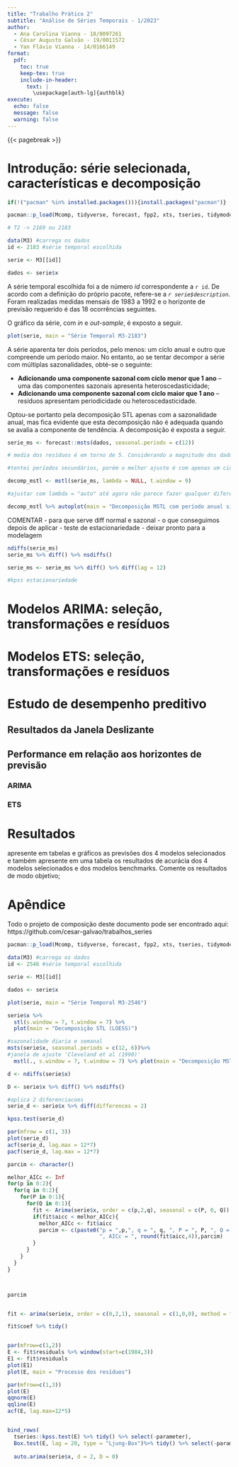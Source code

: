 ```yaml
---
title: "Trabalho Prático 2"
subtitle: "Análise de Séries Temporais - 1/2023" 
author:
  - Ana Carolina Vianna - 18/0097261
  - César Augusto Galvão - 19/0011572
  - Yan Flávio Vianna - 14/0166149
format: 
  pdf:
    toc: true
    keep-tex: true
    include-in-header:
      text: |
        \usepackage[auth-lg]{authblk}
execute:
  echo: false
  message: false
  warning: false
---
```


{{< pagebreak >}}

# Introdução: série selecionada, características e decomposição

```r
if(!("pacman" %in% installed.packages())){install.packages("pacman")}

pacman::p_load(Mcomp, tidyverse, forecast, fpp2, xts, tseries, tidymodels)
```

```r
# T2 -> 2169 ou 2183

data(M3) #carrega os dados
id <- 2183 #série temporal escolhida

serie <- M3[[id]]

dados <- serie$x
```


A série temporal escolhida foi a de número *id* correspondente a `r id`. De acordo com a definição do próprio pacote, refere-se a *`r serie$description`*. Foram realizadas medidas mensais de 1983 a 1992 e o horizonte de previsão requerido é das 18 ocorrências seguintes.  

O gráfico da série, com *in* e *out-sample*, é exposto a seguir.

```r

plot(serie, main = "Série Temporal M3-2183")

```

A série aparenta ter dois períodos, pelo menos: um ciclo anual e outro que compreende um período maior. No entanto, ao se tentar decompor a série com múltiplas sazonalidades, obté-se o seguinte:

* **Adicionando uma componente sazonal com ciclo menor que 1 ano** -- uma das componentes sazonais apresenta heteroscedasticidade;
* **Adicionando uma componente sazonal com ciclo maior que 1 ano** -- resíduos apresentam periodicidade ou heteroscedasticidade.

Optou-se portanto pela decomposição STL apenas com a sazonalidade anual, mas fica evidente que esta decomposição não é adequada quando se avalia a componente de tendência. A decomposição é exposta a seguir.  


```r

serie_ms <- forecast::msts(dados, seasonal.periods = c(12))

# media dos resíduos é em torno de 5. Considerando a magnitude dos dados que temos usando summary(dados), está próximo de zero o suficiente

#tentei períodos secundários, porém o melhor ajuste é com apenas um ciclo anual. Só é possível dois ciclos secundários completos para análise até quadrienal, mas até aí todos apresentam resíduos inadequados. 

decomp_mstl <- mstl(serie_ms, lambda = NULL, t.window = 9)

#ajustar com lambda = "auto" até agora não parece fazer qualquer diferença

decomp_mstl %>% autoplot(main = "Decomposição MSTL com período anual simples")

```

COMENTAR
- para que serve diff normal e sazonal
- o que conseguimos depois de aplicar
- teste de estacionariedade
- deixar pronto para a modelagem

```r
ndiffs(serie_ms)
serie_ms %>% diff() %>% nsdiffs()

serie_ms <- serie_ms %>% diff() %>% diff(lag = 12)
```

```r
#kpss estacionariedade

```


# Modelos ARIMA: seleção, transformações e resíduos

# Modelos ETS: seleção, transformações e resíduos

# Estudo de desempenho preditivo

## Resultados da Janela Deslizante

## Performance em relação aos horizontes de previsão

### ARIMA

### ETS

# Resultados

apresente em tabelas e gráficos as previsões dos 4 modelos selecionados e também apresente em uma tabela os resultados de acurácia dos 4 modelos selecionados e dos modelos benchmarks. Comente os resultados de modo objetivo;

# Apêndice

Todo o projeto de composição deste documento pode ser encontrado aqui: https://github.com/cesar-galvao/trabalhos_series

```r

pacman::p_load(Mcomp, tidyverse, forecast, fpp2, xts, tseries, tidymodels)

data(M3) #carrega os dados
id <- 2546 #série temporal escolhida

serie <- M3[[id]]

dados <- serie$x

plot(serie, main = "Série Temporal M3-2546")

serie$x %>% 
  stl(s.window = 7, t.window = 7) %>%
  plot(main = "Decomposição STL (LOESS)")

#sazonalidade diaria e semanal
msts(serie$x, seasonal.periods = c(12, 6))%>%
#janela de ajuste 'Cleveland et al (1990)'
  mstl(., s.window = 7, t.window = 7) %>% plot(main = "Decomposição MSTL")

d <- ndiffs(serie$x)

D <- serie$x %>% diff() %>% nsdiffs()

#aplica 2 diferenciacoes
serie_d <- serie$x %>% diff(differences = 2)

kpss.test(serie_d)

par(mfrow = c(1, 3))
plot(serie_d)
acf(serie_d, lag.max = 12*7)
pacf(serie_d, lag.max = 12*7)

parcim <- character()

melhor_AICc <- Inf
for(p in 0:2){
  for(q in 0:2){
    for(P in 0:1){
      for(Q in 0:1){
        fit <- Arima(serie$x, order = c(p,2,q), seasonal = c(P, 0, Q))
        if(fit$aicc < melhor_AICc){
          melhor_AICc <- fit$aicc
          parcim <- c(paste0("p = ",p,", q = ", q, ", P = ", P, ", Q = ", Q,
                             ", AICc = ", round(fit$aicc,4)),parcim)
        }
      }
    }
  }
}



parcim


fit <- arima(serie$x, order = c(0,2,1), seasonal = c(1,0,0), method = "CSS")

fit$coef %>% tidy()


par(mfrow=c(1,2))
E <- fit$residuals %>% window(start=c(1984,3))
E1 <- fit$residuals
plot(E1)
plot(E, main = "Processo dos resíduos")

par(mfrow=c(1,3))
plot(E)
qqnorm(E)
qqline(E)
acf(E, lag.max=12*5)


bind_rows(
  tseries::kpss.test(E) %>% tidy() %>% select(-parameter),
  Box.test(E, lag = 20, type = "Ljung-Box")%>% tidy() %>% select(-parameter)
  
  auto.arima(serie$x, d = 2, D = 0)

```
